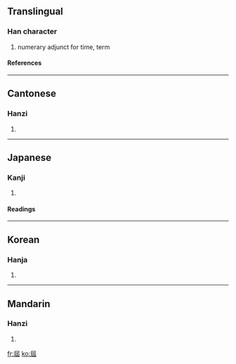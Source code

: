 {{see|届}}

==Translingual==
===Han character===
{{Han char|rn=44|rad=尸|as=05|sn=8|four=7727<sub>2</sub>|canj=尸山土 (SUG)}}
# numerary adjunct for time, term
====References====
{{Han ref|kx=0301.030|dkj=07666|dj=0597.110|hdz=20968.010|uh=5C46|ud=23622|bh=A9A1|bd=43425}}
----
==Cantonese==
===Hanzi===
{{yue-hanzi|jyut=|y=gaai3}}
# {{defn|Cantonese}}
----
==Japanese==
===Kanji===
{{ja-kanji|grade=|rs=尸05}}
# {{defn|Japanese}} 
====Readings====
{{ja-readings|on=[[かい]] (kai)|kun=[[とどける]] (todokeru), [[とどく]] (todoku), [[とどけ]] (todoke)}}
----
==Korean==
===Hanja===
{{ko-hanja|hangeul=계|rv=gye|mr=kye}}
# {{defn|Korean}}
----
==Mandarin==
===Hanzi===
{{cmn-hanzi|sim=届|pin=[[jiè]] ([[jie4]]), [[xī]] ([[xi1]])|wg=chieh<sup>4</sup>, hsi<sup>1</sup>}}
# {{defn|Mandarin}}

[[fr:屆]]
[[ko:屆]]